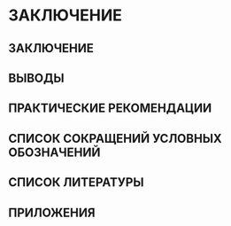 # ЗАКЛЮЧЕНИЕ

## ЗАКЛЮЧЕНИЕ

## ВЫВОДЫ

## ПРАКТИЧЕСКИЕ РЕКОМЕНДАЦИИ

## СПИСОК СОКРАЩЕНИЙ УСЛОВНЫХ ОБОЗНАЧЕНИЙ

## СПИСОК ЛИТЕРАТУРЫ

## ПРИЛОЖЕНИЯ


